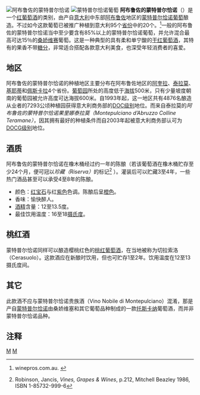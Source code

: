 [[File:Montepulciano_d_Abruzzo_05_(RaBoe).jpg|阿布鲁佐的蒙特普尔恰诺]]
[[File:Montepulciano_d_Abruzzo_03_(RaBoe).jpg|蒙特普尔恰诺葡萄]]
'''阿布鲁佐的蒙特普尔恰诺'''（{{lang-it|Montepulciano d'Abruzzo}}）是一个[[红葡萄酒|红葡萄酒]]的类别，由产自[[意大利|意大利]]中东部[[阿布鲁佐|阿布鲁佐]]地区的[[蒙特普尔恰诺|蒙特普尔恰诺]][[葡萄|葡萄]]酿造。不过如今这款葡萄已被推广种植到意大利95个[[省份|省份]]中的20个。<ref name=OCW-Montepulciano>{{en}}winepros.com.au. {{Cite web|last= ''Oxford Companion to Wine''|title= Montepulciano|url= http://www.winepros.com.au/jsp/cda/reference/oxford_entry.jsp?entry_id=2063|deadurl= yes|archiveurl= https://web.archive.org/web/20080727105917/http://www.winepros.com.au/jsp/cda/reference/oxford_entry.jsp?entry_id=2063|archivedate= 2008-07-27}}</ref>一般的阿布鲁佐的蒙特普尔恰诺当中至少要含有85%以上的蒙特普尔恰诺葡萄，并允许混合最高可达15％的[[桑娇维赛|桑娇维赛]]葡萄。这是一种典型的具有柔和单宁酸的[[干红葡萄酒|干红葡萄酒]]，其特有的果香不带[[糖|糖分]]，非常适合搭配各款意大利美食，也深受年轻消费者的喜爱。

==地区==
阿布鲁佐的蒙特普尔恰诺的种植地区主要分布在阿布鲁佐地区的[[阿奎拉|阿奎拉]]、[[泰拉莫|泰拉莫]]、[[基耶蒂|基耶蒂]]和[[佩斯卡拉|佩斯卡拉]]4个省份。[[葡萄园|葡萄园]]所处的高度低于[[海拔|海拔]]500米，只有少量坡度朝南的葡萄园被允许高度可达海拔600米。自1993年起，这一地区共有4876名酿造从业者的7293公顷种植园获得意大利商务部的[[意大利葡萄酒#分级系统|DOC级别]]地位。而来自泰拉莫的''阿布鲁佐的蒙特普尔恰诺果里娜泰拉莫（Montepulciano d’Abruzzo Colline Teramane）''，因其拥有最好的种植条件而自2003年起被意大利商务部认可为[[意大利葡萄酒#分级系统|DOCG级别]]地位。

==酒质==
阿布鲁佐的蒙特普尔恰诺在橡木桶经过约一年的陈酿（若该葡萄酒在橡木桶贮存至少24个月，便可冠以''珍藏（Riserva）''的标记<ref name="Robinson pg 212">{{en}} Robinson, Jancis,  ''Vines, Grapes & Wines'', p.212, Mitchell Beazley 1986, ISBN 1-85732-999-6 </ref> ）。灌装后可以贮藏3至4年，一些热门酒品甚至可以承受4至8年的陈酿。
*颜色：[[红宝石|红宝石]]与红[[紫色|紫色]]色调。陈酿后呈[[橙色|橙色]]。
*香味：愉快醉人。
*[[酒精|酒精]]含量：12至13.5度。
*最佳饮用温度：16至18[[摄氏度|摄氏度]]。

==桃红酒==
蒙特普尔恰诺同样可以酿造樱桃红色的[[桃红葡萄酒|桃红葡萄酒]]，在当地被称为切拉索洛（Cerasuolo）。这款酒应在新酿时饮用，但也可贮存1至2年。饮用温度在12至13摄氏度间。

==其它==
此款酒不应与蒙特普尔恰诺贵族酒（Vino Nobile di Montepulciano）混淆，那是产自[[蒙特普尔恰诺_(锡耶纳省)|蒙特普尔恰诺]]由桑娇维塞和其它葡萄品种制成的一款[[托斯卡纳|托斯卡纳]]葡萄酒，而并非蒙特普尔恰诺品种。

==注释==
{{Reflist}}

{{Wines}}

[[Category:意大利葡萄酒|M]]
[[Category:紅酒葡萄品種|M]]